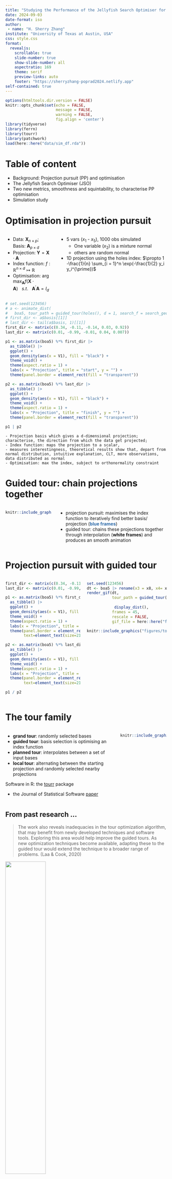 ```yaml
---
title: "Studying the Performance of the Jellyfish Search Optimiser for the Application of Projection Pursuit"
date: 2024-09-03
date-format: iso
author: 
 - name: "H. Sherry Zhang"
institute: "University of Texas at Austin, USA"
css: style.css
format: 
  revealjs:
    scrollable: true
    slide-number: true
    show-slide-number: all
    aspectratio: 169
    theme: serif
    preview-links: auto
    footer: "https://sherryzhang-poprad2024.netlify.app"
self-contained: true
---
```


```r
options(htmltools.dir.version = FALSE)
knitr::opts_chunk$set(echo = FALSE, 
                      message = FALSE, 
                      warning = FALSE,
                      fig.align = 'center')
library(tidyverse)
library(ferrn)
library(tourr)
library(patchwork)
load(here::here("data/sim_df.rda"))
```

# Table of content

- Background: Projection pursuit (PP) and optimisation
- The Jellyfish Search Optimiser (JSO)
- Two new metrics, smoothness and squintability, to characterise PP optimisation
- Simulation study

# [Optimisation in projection pursuit]{.r-fit-text} {.smaller}

::: columns
::: column
-   Data: $\mathbf{X}_{n \times p}$; Basis: $\mathbf{A}_{p\times d}$
-   Projection: $\mathbf{Y} = \mathbf{X} \cdot \mathbf{A}$
-   Index function: $f: \mathbb{R}^{n \times d} \mapsto \mathbb{R}$
-   Optimisation: $\arg \max_{\mathbf{A}} f(\mathbf{X} \cdot \mathbf{A}) ~~~ s.t. ~~~ \mathbf{A}^{\prime} \mathbf{A} = I_d$
:::

::: column
-   5 vars ($x_1$ - $x_5$), 1000 obs simulated
    -   One variable ($x_2$) is a mixture normal
    -   others are random normal
-   1D projection using the holes index: $\propto 1 -\frac{1}{n} \sum_{i = 1}^n \exp(-\frac{1}{2} y_i y_i^{\prime})$
:::
:::

```r
# set.seed(123456)
# a <- animate_dist(
#   boa5, tour_path = guided_tour(holes(), d = 1, search_f = search_geodesic))
# first_dir <- a$basis[[1]]
# last_dir <- tail(a$basis, 1)[[1]]
first_dir <- matrix(c(0.34, -0.11, -0.14, 0.03, 0.92))
last_dir <- matrix(c(0.01, -0.99, -0.01, 0.04, 0.007))

p1 <- as.matrix(boa5) %*% first_dir |> 
  as_tibble() |> 
  ggplot() + 
  geom_density(aes(x = V1), fill = "black") + 
  theme_void() + 
  theme(aspect.ratio = 1) + 
  labs(x = "Projection", title = "start", y = "") + 
  theme(panel.border = element_rect(fill = "transparent"))

p2 <- as.matrix(boa5) %*% last_dir |> 
  as_tibble() |> 
  ggplot() + 
  geom_density(aes(x = V1), fill = "black") + 
  theme_void() + 
  theme(aspect.ratio = 1) + 
  labs(x = "Projection", title = "finish", y = "") + 
  theme(panel.border = element_rect(fill = "transparent"))

p1 | p2
```

::: notes
```         
- Projection basis which gives a d-dimensional projection; characterise, the direction from which the data get projected; 
- Index function: maps the projection to a scalar, 
- measures interestingness, theoretical results show that, depart from normal distribution, intuitive explanation, CLT, more observations,  data distributed as normal
- Optimisation: max the index, subject to orthonormality constraint
```
:::

# [Guided tour: chain projections together]{.r-fit-text} {.smaller}

::: columns
::: column
```r
knitr::include_graphics("figures/tour-path.png")
```
:::

::: column
-   projection pursuit: maximises the index function to iteratively find better basis/ projection ([**blue frames**]{style="color:#2E6BA9"})
-   guided tour: chains these projections together through interpolation (**white frames**) and produces an smooth animation

:::
:::

# [Projection pursuit with guided tour]{.r-fit-text} {.smaller}

::: columns
::: column
```r
first_dir <- matrix(c(0.34, -0.11, -0.14, 0.03, 0.92))
last_dir <- matrix(c(0.01, -0.99, -0.01, 0.04, 0.007))

p1 <- as.matrix(boa5) %*% first_dir |> 
  as_tibble() |> 
  ggplot() + 
  geom_density(aes(x = V1), fill = "black") + 
  theme_void() + 
  theme(aspect.ratio = 1) + 
  labs(x = "Projection", title = "start", y = "") + 
  theme(panel.border = element_rect(fill = "transparent"), 
        text=element_text(size=21))

p2 <- as.matrix(boa5) %*% last_dir |> 
  as_tibble() |> 
  ggplot() + 
  geom_density(aes(x = V1), fill = "black") + 
  theme_void() + 
  theme(aspect.ratio = 1) + 
  labs(x = "Projection", title = "finish", y = "") + 
  theme(panel.border = element_rect(fill = "transparent"), 
        text=element_text(size=21))

p1 / p2
```
:::

::: column
```r
set.seed(123456)
dt <- boa5 |> rename(x3 = x8, x4= x9, x5= x10)
render_gif(dt,
           tour_path = guided_tour(holes(), d = 1, 
                                   search_f = search_geodesic),
            display_dist(),
           frames = 45,
           rescale = FALSE,
           gif_file = here::here("figures", "tour-demo.gif"))

```

```r
knitr::include_graphics("figures/tour-demo.gif")
```
:::
:::


# The tour family {.smaller}

::: columns
::: {.column width="70%"}
-   **grand tour**: randomly selected bases
-   **guided tour**: basis selection is optimising an index function
-   **planned tour**: interpolates between a set of input bases
-   **local tour**: alternating between the starting projection and randomly selected nearby projections

Software in R: the [tourr](https://ggobi.github.io/tourr/index.html) package

-   the Journal of Statistical Software [paper](https://www.jstatsoft.org/article/view/v040i02)
:::

::: {.column width="30%"}
```r
knitr::include_graphics("figures/tourr-logo.png")
```
:::
:::

<!-- ## This is what you get from just projection pursuit, this is what you get when you add guided tour {.smaller} -->

<!-- penguins data, cluster -->


## From past research ... {.smaller}

> The work also reveals inadequacies in the tour optimization algorithm, that may benefit from newly developed techniques and software tools. Exploring this area would help improve the guided tours. As new optimization techniques become available, adapting these to the guided tour would extend the technique to a broader range of problems. (Laa & Cook, 2020)

::: {layout-ncol=4}

![](figures/pca-plot.png){width=50%} 

![](figures/pca.gif){width=50%} 

![](figures/tour.gif){width=50%} 

![](figures/tour-frame078.png){width=50%} 
:::

# Now, let's investigate a new optimiser

## The Jellyfish search optimiser {.smaller}

*Chou, J. S., & Truong, D. N. (2021). A novel metaheuristic optimizer inspired by behavior of jellyfish in ocean. Applied Mathematics and Computation, Volume 389, 125535.*

![](figures/JSO-paper.png){fig-align="center"}

## [The Jellyfish search optimiser algorithm]{.r-fit-text} {.smaller}

**Initialise** jellyfishes in the search space

**Calculate** the time control parameter: $c_t = | (1 - \frac{t}{\text{Max}_\text{iter}} (2 \times \text{rand}(0, 1) - 1) |$ 

  where $t$ is the number of iterations

<br>

**For each jellyfish $A_i$ at time $t$: IF $c_t >= 0.5$ THEN **

*(jellyfish follows ocean current)*

$$A_i(t + 1) = A_i(t) + \text{rand}(0, 1) \times \overrightarrow{\text{trend}}$$
 
 $$\overrightarrow{\text{trend}} = A^* - \beta \times \text{rand}(0, 1) \times \mu$$
 
where $X^*$ is the best jellyfish, $\beta = 3$, and $\mu$ is the mean of the current jellyfishes
 
## [The Jellyfish search optimiser algorithm]{.r-fit-text} {.smaller}

**IF $c_t < 0.5$ THEN ** *(jellyfish follows ocean current)*

...

**ELSE IF $\text{rand}(0, 1) > (1 - c(t))$ **

*(jellyfish exhibits passive motions)* 
  $$A_i(t + 1) = A_i(t) + \gamma \times \text{rand}(0, 1) \times (U_b - L_b)$$
where $\gamma = 0.1$ and $U_b - L_b = 1$ are used 
 
**ELSE **

*(jellyfish exhibits active motions)*
 
  $$A_i(t + 1) = A_i(t) +  \text{rand}(0, 1) \times \overrightarrow{\text{Direction}}$$
  
\begin{equation}  
  \overrightarrow{\text{Direction}} = 
  \begin{cases}
  
  A_j(t) - A_i(t) \quad \text{if} \quad f(X \cdot A_i) \ge f(X \cdot A_j) \\
  A_i(t) - A_j(t) \quad \text{if} \quad f(X \cdot A_i) < f(X \cdot A_j) \\
  
  \end{cases}

\end{equation}

where  $A_j$ is a randomly selected jellyfish

<!-- ## Some visualisation of the optimiser {.smaller} -->

<!-- - lots of paths -->

<!-- - one of them go really close to the optimal -->

# [Properties of the index function <br> for characterising the optimisation task]{.r-fit-text}

## [Properties proposed: smoothness, squintability, and speed]{.r-fit-text}

![](figures/PPI-property-paper.png)


*The paper also mentions flexibility and rotation invariance but they are less relevant for the optimisation*

## Smoothness {.smaller}

Theoretically can be defined by the Sobolev index $k$ in the Sobolev space $W^{k, p}(\mathbb{R})$. 

Computationally, random projections in the space can be seen as a random fields, hence fit a Gaussian process model with a Matérn covariance function.

![](figures/smoothness.png)

Matérn covariance function: $K(u)=K_{\nu,\eta,\ell}(u):=\eta^2\frac{\left(\sqrt{2\nu}\frac{u}{\ell}\right)^{\nu}}{\Gamma(\nu)2^{\nu-1}}\mathcal{K}_{\nu}\left(\sqrt{2\nu}\frac{u}{\ell}\right)\ , u\geq0$


where $\nu>0$ is the smoothness parameter, $\eta$ is the outputscale, $\ell$ is the lengthscale, and $\mathcal{K}_\nu$ is the modified Bessel function. 

## Squintability

A small squint angle because you have to be very close to the optimal
projection plane to be able to see the structure of the data.

![](figures/squintability-comic.png){fig-align="center"}

## Define Squintability {.smaller}

::::columns

:::{.column width=50%}
**Projection distance** between two bases $A$ and $A^*$, $d(A, A^*)$:

$$d(A, A^*) = \lVert AA^\prime - A^*A^{*\prime}\  \rVert _F$$

where $\lVert . \rVert _F$ denotes the Frobenius norm, given by
$\lVert M \rVert _F = \sqrt{\sum_{ij} M_{ij}^2}$. 

<br> 

**Index-distance curve** $g$ maps $d(A, A^*)$ to the index value $f(XA)$, such that $$g(d(A, A^*)) = f(XA)$$
:::

:::{.column width=50%}

```r
dt <- tibble(x = seq(0, 2, 0.02), 
       y = 1/ (1 + exp(3.5 * (x - 1.1)))) |> 
  mutate(dy = abs(y - lag(y)))

dt |>
  ggplot(aes(x = x, y = y)) + 
  geom_line() + 
  geom_point(data = dt |> filter(x == 1.1), color = "red", size = 3) + 
  geom_abline(intercept = 0.0175 / 0.02 * 1.1 + 0.5, slope = -0.0175/0.02, 
              linetype = "dashed") + 
  geom_segment(aes(x = 1.1, y = 0.5, yend = -Inf), linetype = "dashed") + 
  geom_label(aes(x = 1, y = 0.9, label = "max gradient on \n the curve: -0.4625")) + 
  geom_label(aes(x = 1.25, y = 0, label = "d = 1.1")) + 
  
  theme_bw() + 
  labs(x = "Projection distance", y = "Index value") 


```

**Squintability**: 

$$\varsigma(f) = -c \times \max_{d} g'(d) \times \arg \max_{d} g'(d)$$

use c = 4 to be consistent with estimating with parametric model

:::

::::


## Calculate squintability {.smaller}

![](figures/squintability.png)

**sigmoid curve**: $\ell(x):=\frac{1}{1+\exp(\theta_{3}(x-\theta_{2}))}\ $ such that $\ell(\theta_2)=0.5$

**parametric model**: $f(x)=(\theta_{1}-\theta_{4})\frac{\ell(x)-\ell(x_{\max})}{\ell(0)-\ell(x_{\max})}+\theta_{4}\ $ such that $f(0) = \theta_1$ and $f(x_{\text{max}}) = \theta_4$

**Squintability: ** $\varsigma=\frac{(\theta_{1}-\theta_{4})\theta_{2}\theta_{3}}{\ell(0)-\ell(x_{\max})}$ 

# [Simulation: Link JSO optimisers <br> with smoothness, squintability <br> and others]{.r-fit-text}

## Simulation setup {.smaller}

```r
dt <- tibble(
  shape = c(rep("pipe", 4), rep("sine", 8)),
  index = c(rep("holes", 4), "MIC", "MIC", "TIC", "TIC", "dcor2d", "loess2d", "splines2d", "stringy"),
  d = c(6, 8, 10, 12, 6, 8, 6, 8, 6, 6, 6, 6)
)
```

:::columns

:::column

**the "pipe" shape**:

the holes index 

data dimension d = 6, 8, 10, 12

```r
p1 <- ferrn::pipe1000 |> as_tibble() |> ggplot(aes(x = V1, y = V3)) + geom_point() + labs(x = "", y = "")
p2 <- ferrn::pipe1000 |> as_tibble() |> ggplot(aes(x = V5, y = V6)) + geom_point() + labs(x = "", y = "")
p1 | p2
```

* different JSO hyper-parameters: 

    * number of jellyfishes (20, 50, 100)
    * maximum number of iteration (50, 100)

:::

:::column

**the "sine" shape**:

index function:  *"MIC", "TIC", "dcor2d", "loess2d", "splines2d", "stringy"*

data dimension d = 6

```r
p1 <- ferrn::sine1000 |> as_tibble() |> ggplot(aes(x = V1, y = V2)) + geom_point() + labs(x = "", y = "")
p2 <- ferrn::sine1000 |> as_tibble() |> ggplot(aes(x = V5, y = V6)) + geom_point() + labs(x = "", y = "")
p1 | p2
```

For "MIC" and "TIC", d = 8 is also included

:::


:::

## Sucess rate {.smaller}


50 repetitions for each case to calculate success rate

xxx out of 50 that finds a final index value within 0.05 of the best index value found among all 50 simulations 

![](figures/success-rate.png){fig-align="center"}

## The generalised linear model  {.smaller}

*a binomial family and a logit link function*

<center>success rate ~ smoothness + squintability + n_jellies + max_tries + d + long_time</center>

data pre-processing: 

1) divide `n_jellies` and `max_tries` by 10 for interpretation, 
2) new binary variable `long_time` for average run time over 30 seconds

```r
sim_df |> 
  dplyr::select(index, d, smoothness, 
    squintability, n_jellies, max_tries, 
    -I_max, P_J, time) |> 
  mutate(time = as.numeric(time)) |>
  arrange(index, d, n_jellies, max_tries) |> 
  head(5) |> 
  knitr::kable(digits = 2,  
        col.names = c("index", "d", 
          "smoothness", "squintability", 
          "n. jellyfish", 
          "max. tries", 
          "success rate", "time (sec)"),
        linesep = "",
        booktabs = T)
```


## Results {.smaller}

```r
sim_df2 <- sim_df |>   
  mutate(n_jellies = n_jellies/10,
         max_tries = max_tries/10,
         long_time = ifelse(time > 20, 1, 0),
         P_J = ifelse(index == "stringy", 0, P_J))

mod1 <- glm(P_J ~ smoothness + squintability + d + long_time + n_jellies + max_tries, data = sim_df2, family = binomial)
broom::tidy(mod1) |> 
  mutate(term = c("Intercept", "Smoothness",
   "Squintability", "Dimension (d)", 
   "Long time", "N. jellyfish", 
   "Max. tries")) |>
  knitr::kable(digits = 2, format = "html", linesep = "", booktabs = T) |> 
  kableExtra::row_spec(1:7, extra_css = "border-bottom-style: none")

```


* The signs of the variables are as expected 
* The variable squintability and dimension are significant - sugguesting their influence the success of the optimisation

## Takeaway {.smaller}

* The JSO is implemented in the `tourr` package.

* The two metrics, smoothness and squintability, are proposed and implemented in the `ferrn` package. They can be used to characterise the diﬀiculty of the optimisation task and inform the choice of optimiser.

* Large squintability indicates a distinct difference in index values between optimal regions and others. When one jellyfish enters the optimal region, the high index value it generates will be clearly distinguishable from spurious values and lead other jellyfish to move toward the optimal region. 


### But also notice ... {.smaller}

* The two metrics are relative - comparison should be made with same parameters.

* Index values should be standardised to the [0, 1] interval

* Computational cost associated with swarm-based optimiser, i.e. JSO

## `r emo::ji("link")` {.smaller}

```r
library(qrcode)
a <- qr_code("https://sherryzhang-porad2024.netlify.app/")
generate_svg(a, filename = "figures/qrcode.svg")
```

-   this slide:
    -   {{< fa link >}}: <https://sherryzhang-poprad2024.netlify.app>
    -   {{< fa brands github >}}: <https://github.com/huizezhang-sherry/poprad2024>
-   the `ferrn` package:
    -   {{< fa brands github >}}: <https://huizezhang-sherry.github.io/ferrn/>
    -   CRAN: <https://cran.r-project.org/web/packages/ferrn/index.html>
- the `tourr` package:
    -   {{< fa brands github >}}: <https://github.com/ggobi/tourr>
    -  CRAN: <https://cran.r-project.org/web/packages/tourr/index.html>